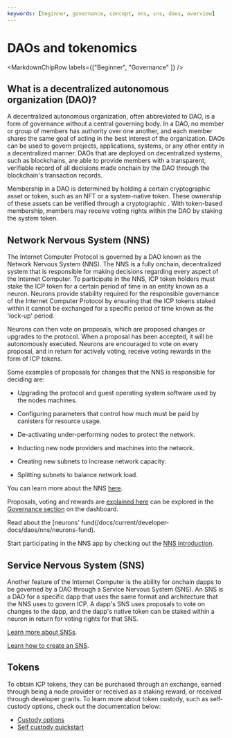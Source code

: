 ```yaml
---
keywords: [beginner, governance, concept, nns, sns, daos, overview]
---
```



# DAOs and tokenomics

<MarkdownChipRow labels={["Beginner", "Governance" ]} />

## What is a decentralized autonomous organization (DAO)?

A decentralized autonomous organization, often abbreviated to DAO, is a form of governance without a central governing body. In a DAO, no member or group of members has authority over one another, and each member shares the same goal of acting in the best interest of the organization. DAOs can be used to govern projects, applications, systems, or any other entity in a decentralized manner. DAOs that are deployed on decentralized systems, such as blockchains, are able to provide members with a transparent, verifiable record of all decisions made onchain by the DAO through the blockchain's transaction records.

Membership in a DAO is determined by holding a certain cryptographic asset or token, such as an NFT or a system-native token. These ownership of these assets can be verified through a cryptographic . With token-based membership, members may receive voting rights within the DAO by staking the system token.

## Network Nervous System (NNS)

The Internet Computer Protocol is governed by a DAO known as the Network Nervous System (NNS). The NNS is a fully onchain, decentralized system that is responsible for making decisions regarding every aspect of the Internet Computer. To participate in the NNS, ICP token holders must stake the ICP token for a certain period of time in an entity known as a neuron. Neurons provide stability required for the responsible governance of the Internet Computer Protocol by ensuring that the ICP tokens staked within it cannot be exchanged for a specific period of time known as the 'lock-up' period.

Neurons can then vote on proposals, which are proposed changes or upgrades to the protocol. When a proposal has been accepted, it will be autonomously executed. Neurons are encouraged to vote on every proposal, and in return for actively voting, receive voting rewards in the form of ICP tokens.

Some examples of proposals for changes that the NNS is responsible for deciding are:

- Upgrading the protocol and guest operating system software used by the nodes machines.

- Configuring parameters that control how much must be paid by canisters for resource usage.

- De-activating under-performing nodes to protect the network.

- Inducting new node providers and machines into the network.

- Creating new subnets to increase network capacity.

- Splitting subnets to balance network load.

You can learn more about the NNS [here](/docs/current/developer-docs/daos/nns/overview).

Proposals, voting and rewards are [explained here](/docs/current/developer-docs/daos/nns/concepts/neurons/staking-voting-rewards) can be explored in the [Governance section](https://dashboard.internetcomputer.org/governance) on the dashboard.

Read about the [neurons' fund(/docs/current/developer-docs/daos/nns/neurons-fund).

Start participating in the NNS app by checking out the [NNS introduction](/docs/current/developer-docs/daos/nns/using-the-nns-dapp/nns-app-quickstart).

## Service Nervous System (SNS)

Another feature of the Internet Computer is the ability for onchain dapps to be governed by a DAO through a Service Nervous System (SNS). An SNS is a DAO for a specific dapp that uses the same format and architecture that the NNS uses to govern ICP. A dapp's SNS uses proposals to vote on changes to the dapp, and the dapp's native token can be staked within a neuron in return for voting rights for that SNS.

[Learn more about SNSs](https://internetcomputer.org/sns).

[Learn how to create an SNS](/docs/current/developer-docs/daos/sns/).

## Tokens

To obtain ICP tokens, they can be purchased through an exchange, earned through being a node provider or received as a staking reward, or received through developer grants. To learn more about token custody, such as self-custody options, check out the documentation below:

- [Custody options](/docs/current/developer-docs/defi/wallets/overview)
- [Self custody quickstart](/docs/current/developer-docs/defi/wallets/self-custody/self-custody-quickstart)
